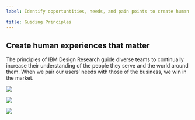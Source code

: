 ```yaml
---
label: Identify opportuntities, needs, and pain points to create human experiences that matter.

title: Guiding Principles
---
```


## Create human experiences that matter

The principles of IBM Design Research guide diverse teams to continually increase their understanding of the people they serve and the world around them. When we pair our users’ needs with those of the business, we win in the market.

<GridWrapper flex="true" bleed="true">
  <NavTile
    href="/guiding-principles/research-as-a-team/"
    title="Research as a team"
    description="Everyone has a responsibility to advocate for a deeper understanding of the end user.">

![](images/heart.svg)

  </NavTile>

  <NavTile
    href="/guiding-principles/stay-curious/"
    title="Stay curious"
    description="Embrace the beginner’s mindset. Always ask why. Look with an unbiased lens.">

![](images/magnifying.svg)

  </NavTile>
  <NavTile
    href="/guiding-principles/make-to-learn/"
    title="Make to learn"
    description="Sometimes the fastest path to understanding is through making.">

![](images/graph.svg)

  </NavTile>
</GridWrapper>
